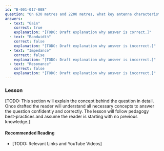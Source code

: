 ```yaml
---
id: "B-001-017-008"
question: "On 630 metres and 2200 metres, what key antenna characteristic must be taken into account to comply with power limitations expressed as equivalent isotropically radiated power (EIRP)?"
answers:
  - text: "Gain"
    correct: true
    explanation: "[TODO: Draft explanation why answer is correct.]"
  - text: "Bandwidth"
    correct: false
    explanation: "[TODO: Draft explanation why answer is incorrect.]"
  - text: "Impedance"
    correct: false
    explanation: "[TODO: Draft explanation why answer is incorrect.]"
  - text: "Resonance"
    correct: false
    explanation: "[TODO: Draft explanation why answer is incorrect.]"
---
```


### Lesson

[TODO: This section will explain the concept behind the question in detail. Once drafted the reader will understand all necessary concepts to answer the question confidently and correctly. The lesson will follow pedagogy best-practices and assume the reader is starting with no previous knowledge.]

#### Recommended Reading

- [TODO: Relevant Links and YouTube Videos]
